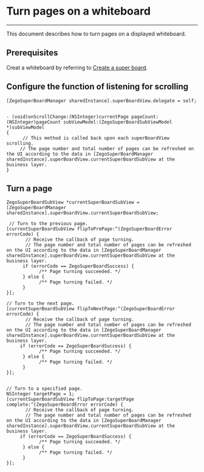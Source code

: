 # Turn pages on a whiteboard

- - -

This document describes how to turn pages on a displayed whiteboard.

## Prerequisites

Creat a whiteboard by referring to [Create a super board](../quick-start/create-white-board.mdx).


## Configure the function of listening for scrolling

```objc
[ZegoSuperBoardManager sharedInstance].superBoardView.delegate = self;


- (void)onScrollChange:(NSInteger)currentPage pageCount:(NSInteger)pageCount subViewModel:(ZegoSuperBoardSubViewModel *)subViewModel
{
      // This method is called back upon each superBoardView scrolling.
     // The page number and total number of pages can be refreshed on the UI according to the data in [ZegoSuperBoardManager sharedInstance].superBoardView.currentSuperBoardSubView at the business layer.  
}
```

## Turn a page
```objc
ZegoSuperBoardSubView *currentSuperBoardSubView = [ZegoSuperBoardManager sharedInstance].superBoardView.currentSuperBoardSubView;

 // Turn to the previous page.
[currentSuperBoardSubView flipToPrePage:^(ZegoSuperBoardError errorCode) {
       // Receive the callback of page turning.
       // The page number and total number of pages can be refreshed on the UI according to the data in [ZegoSuperBoardManager sharedInstance].superBoardView.currentSuperBoardSubView at the business layer.   
      if (errorCode == ZegoSuperBoardSuccess) {
            /** Page turning succeeded. */
      } else {
            /** Page turning failed. */
      } 
}];

// Turn to the next page.
[currentSuperBoardSubView flipToNextPage:^(ZegoSuperBoardError errorCode) {
       // Receive the callback of page turning.
       // The page number and total number of pages can be refreshed on the UI according to the data in [ZegoSuperBoardManager sharedInstance].superBoardView.currentSuperBoardSubView at the business layer.
     if (errorCode == ZegoSuperBoardSuccess) {
            /** Page turning succeeded. */
      } else {
            /** Page turning failed. */
      }        
}];


// Turn to a specified page.
NSInteger targetPage = 1;
[currentSuperBoardSubView flipToPage:targetPage complete:^(ZegoSuperBoardError errorCode) {
       // Receive the callback of page turning.
       // The page number and total number of pages can be refreshed on the UI according to the data in [ZegoSuperBoardManager sharedInstance].superBoardView.currentSuperBoardSubView at the business layer.
     if (errorCode == ZegoSuperBoardSuccess) {
            /** Page turning succeeded. */
      } else {
            /** Page turning failed. */
      }   
}];
```

